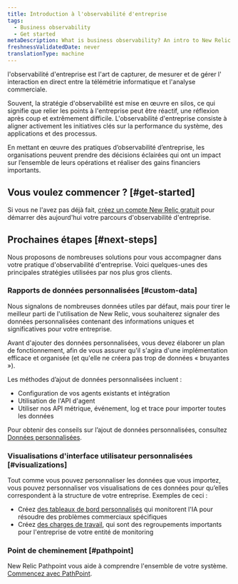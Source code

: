 ```yaml
---
title: Introduction à l'observabilité d'entreprise
tags:
  - Business observability
  - Get started
metaDescription: What is business observability? An intro to New Relic business observability.
freshnessValidatedDate: never
translationType: machine
---
```


l&apos;observabilité d&apos;entreprise est l&apos;art de capturer, de mesurer et de gérer l&apos; interaction en direct entre la télémétrie informatique et l&apos;analyse commerciale.

Souvent, la stratégie d&apos;observabilité est mise en œuvre en silos, ce qui signifie que relier les points à l&apos;entreprise peut être réactif, une réflexion après coup et extrêmement difficile. L&apos;observabilité d&apos;entreprise consiste à aligner activement les initiatives clés sur la performance du système, des applications et des processus.

En mettant en œuvre des pratiques d’observabilité d’entreprise, les organisations peuvent prendre des décisions éclairées qui ont un impact sur l’ensemble de leurs opérations et réaliser des gains financiers importants.

## Vous voulez commencer ? [#get-started]

Si vous ne l&apos;avez pas déjà fait, [créez un compte New Relic gratuit](https://newrelic.com/signup) pour démarrer dès aujourd&apos;hui votre parcours d&apos;observabilité d&apos;entreprise.

## Prochaines étapes [#next-steps]

Nous proposons de nombreuses solutions pour vous accompagner dans votre pratique d&apos;observabilité d&apos;entreprise. Voici quelques-unes des principales stratégies utilisées par nos plus gros clients.

### Rapports de données personnalisées [#custom-data]

Nous signalons de nombreuses données utiles par défaut, mais pour tirer le meilleur parti de l&apos;utilisation de New Relic, vous souhaiterez signaler des données personnalisées contenant des informations uniques et significatives pour votre entreprise.

Avant d&apos;ajouter des données personnalisées, vous devez élaborer un plan de fonctionnement, afin de vous assurer qu&apos;il s&apos;agira d&apos;une implémentation efficace et organisée (et qu&apos;elle ne créera pas trop de données « bruyantes »).

Les méthodes d’ajout de données personnalisées incluent :

* Configuration de vos agents existants et intégration
* Utilisation de l&apos;API d&apos;agent
* Utiliser nos API métrique, événement, log et trace pour importer toutes les données

Pour obtenir des conseils sur l’ajout de données personnalisées, consultez [Données personnalisées](/docs/data-apis/custom-data/get-custom-data-from-any-source).

### Visualisations d&apos;interface utilisateur personnalisées [#visualizations]

Tout comme vous pouvez personnaliser les données que vous importez, vous pouvez personnaliser vos visualisations de ces données pour qu’elles correspondent à la structure de votre entreprise. Exemples de ceci :

* Créez [des tableaux de bord personnalisés](/docs/query-your-data/explore-query-data/dashboards/introduction-dashboards) qui monitorent l&apos;IA pour résoudre des problèmes commerciaux spécifiques
* Créez [des charges de travail](/docs/new-relic-solutions/new-relic-one/workloads/use-workloads), qui sont des regroupements importants pour l&apos;entreprise de votre entité de monitoring

### Point de cheminement [#pathpoint]

New Relic Pathpoint vous aide à comprendre l&apos;ensemble de votre système. [Commencez avec PathPoint](/docs/business-observability/pathpoint).